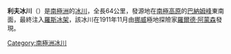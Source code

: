 '''利夫冰川'''（{{lang-en|Liv Glacier}}）是[[南極洲|南極洲]]的[[冰川|冰川]]，全長64公里，發源地在[[南極高原|南極高原]]的[[巴納姆峰|巴納姆峰]]東南面，最終注入[[羅斯冰架|羅斯冰架]]，該冰川在1911年11月由[[挪威|挪威]]極地探險家[[羅爾德·阿蒙森|羅爾德·阿蒙森]]發現。

{{coord|84|55|S|168|0|W|display=title}}

{{DEFAULTSORT:Liv Glacier}}
[[Category:南極洲冰川|Category:南極洲冰川]]


{{DufekCoast-geo-stub}}
